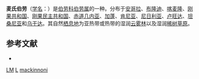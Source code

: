 {{noteTA
|1=zh-cn:肯尼亚; zh-tw:肯亞; zh-hk:肯雅; zh-sg:肯雅;
}}
{{Speciesbox
| name = 麦氏伯劳
| status = LC 
| status_system = IUCN3.1
| image = Mackinnon's Shrike - Uganda H8O3871 (19945838195).jpg
| genus = Lanius
| species = mackinnoni
| authority = Sharpe, 1891
| synonyms = 
}}

'''麦氏伯劳'''（[[学名|学名]]：{{lang|la|''Lanius mackinnoni''}}）是[[伯劳科|伯劳科]][[伯劳属|伯劳属]]的一种。分布于[[安哥拉|安哥拉]]、[[布隆迪|布隆迪]]、[[喀麦隆|喀麦隆]]、[[刚果共和国|刚果共和国]]、[[刚果民主共和国|刚果民主共和国]]、[[赤道几内亚|赤道几内亚]]、[[加蓬|加蓬]]、[[肯尼亚|肯尼亚]]、[[尼日利亚|尼日利亚]]、[[卢旺达|卢旺达]]、[[坦桑尼亚|坦桑尼亚]]和[[乌干达|乌干达]]。其自然[[栖息地|栖息地]]为亚热带或热带的湿润[[云雾林|云雾林]]以及湿润[[稀树草原|稀树草原]]。

==参考文献==
* {{IUCN2010
|assessors=BirdLife International
|year=2009
|id=146431
|title=Lanius mackinnoni
|version=3.1
|downloaded= 2010-10-02
}}
{{Taxonbar|from=Q944057}}

[[Category:IUCN红色名录无危物种|LM]]
[[Category:非洲鸟类|L]]
[[Category:伯劳属|mackinnoni]]